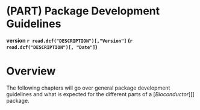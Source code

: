 # (PART) Package Development Guidelines {-}

**version `r read.dcf("DESCRIPTION")[,"Version"]` (`r read.dcf("DESCRIPTION")[, "Date"]`)**

# Overview {.unnumbered #develop-overview}

The following chapters will go over general package development guidelines and
what is expected for the different parts of a
[_Bioconductor_][] package.